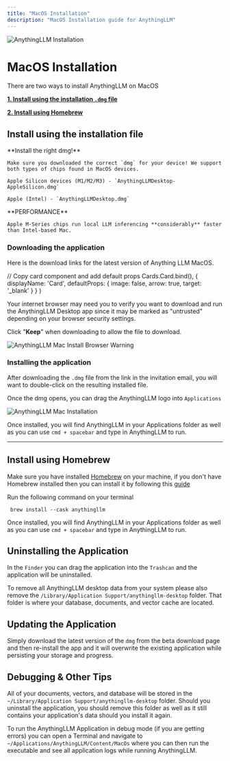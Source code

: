 ```yaml
---
title: "MacOS Installation"
description: "MacOS Installation guide for AnythingLLM"
---
```



<Image
  src="/images/getting-started/installation/macos/header-image.png" 
  height={1080} 
  width={1920} 
  quality={100}
  alt="AnythingLLM Installation"
/>


# MacOS Installation
There are two ways to install AnythingLLM on MacOS


**[1. Install using the installation `.dmg` file](#install-using-the-installation-file)**

**[2. Install using Homebrew](#install-using-homebrew)**


## Install using the installation file

<Callout type="warning" emoji="⚠️">
  **Install the right dmg!**

    Make sure you downloaded the correct `dmg` for your device! We support both types of chips found in MacOS devices.

    Apple Silicon devices (M1/M2/M3) - `AnythingLLMDesktop-AppleSilicon.dmg`

    Apple (Intel) - `AnythingLLMDesktop.dmg`
</Callout>


<Callout type="info" emoji="️💡">
  **PERFORMANCE**

    Apple M-Series chips run local LLM inferencing **considerably** faster than Intel-based Mac.
</Callout>


### Downloading the application
Here is the download links for the latest version of Anything LLM MacOS.

<Cards>
  <Card 
    title="MacOS (Intel-based CPU)" 
    href="https://s3.us-west-1.amazonaws.com/public.useanything.com/latest/AnythingLLMDesktop.dmg"> 
  </Card>

  <Card 
    title="MacOS (M-Series CPU)" 
    href="https://s3.us-west-1.amazonaws.com/public.useanything.com/latest/AnythingLLMDesktop-Silicon.dmg"> 
  </Card>
</Cards>

  // Copy card component and add default props
  Cards.Card.bind(),
  {
    displayName: 'Card',
    defaultProps: {
      image: false,
      arrow: true,
      target: '_blank'
    }
  }
)


Your internet browser may need you to verify you want to download and run the AnythingLLM Desktop app since it may be marked as "untrusted" depending on your browser security settings. 

Click "**Keep**" when downloading to allow the file to download.

<Image
  src="/images/getting-started/installation/macos/browser-warning.png" 
  height={1080} 
  width={1920} 
  quality={100}
  alt="AnythingLLM Mac Install Browser Warning"
/>


### Installing the application
After downloading the `.dmg` file from the link in the invitation email, you will want to double-click on the resulting installed file.

Once the dmg opens, you can drag the AnythingLLM logo into `Applications`

<Image
  src="/images/getting-started/installation/macos/install.png" 
  height={1080} 
  width={1920} 
  quality={100}
  alt="AnythingLLM Mac Installation"
/>

Once installed, you will find AnythingLLM in your Applications folder as well as you can use `cmd + spacebar` and type in AnythingLLM to run.

---

## Install using Homebrew
Make sure you have installed [Homebrew](https://brew.sh/) on your machine, if you don't have Homebrew installed then you can install it by following this [guide](https://mac.install.guide/homebrew/3)

Run the following command on your terminal
```shell copy
 brew install --cask anythingllm
```

Once installed, you will find AnythingLLM in your Applications folder as well as you can use `cmd + spacebar` and type in AnythingLLM to run.


## Uninstalling the Application
In the `Finder` you can drag the application into the `Trashcan` and the application will be uninstalled.

To remove all AnythingLLM desktop data from your system please also remove the `/Library/Application Support/anythingllm-desktop` folder. That folder is where your database, documents, and vector cache are located.


## Updating the Application
Simply download the latest version of the `dmg` from the beta download page and then re-install the app and it will overwrite the existing application while persisting your storage and progress.


##  Debugging & Other Tips
All of your documents, vectors, and database will be stored in the `~/Library/Application Support/anythingllm-desktop` folder. Should you uninstall the application, you should remove this folder as well as it still contains your application's data should you install it again.

To run the AnythingLLM Application in debug mode (if you are getting errors) you can open a Terminal and navigate to `~/Applications/AnythingLLM/Content/MacOs` where you can then run the executable and see all application logs while running AnythingLLM.
